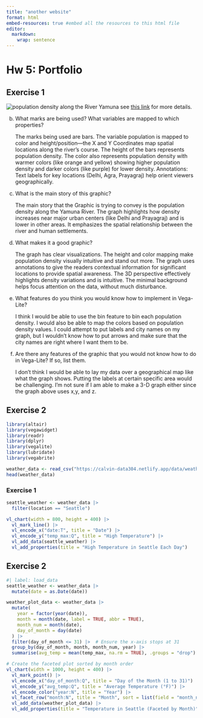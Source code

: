 ```yaml
---
title: "another website"
format: html
embed-resources: true #embed all the resources to this html file
editor: 
  markdown: 
    wrap: sentence
---
```


# Hw 5: Portfolio

## Exercise 1

![population density along the River Yamuna](https://i.redd.it/q4qc6z18q2he1.jpeg) see [this link](https://www.reddit.com/r/dataisbeautiful/comments/1ihca96/oc_a_river_of_faith_a_river_in_crisis_the_yamunas/#lightbox) for more details.

b.  What marks are being used?
    What variables are mapped to which properties?

    The marks being used are bars.
    The variable population is mapped to color and height/position—the X and Y Coordinates map spatial locations along the river's course.
    The height of the bars represents population density.
    The color also represents population density with warmer colors (like orange and yellow) showing higher population density and darker colors (like purple) for lower density.
    Annotations: Text labels for key locations (Delhi, Agra, Prayagraj) help orient viewers geographically.

c.  What is the main story of this graphic?

    The main story that the Graphic is trying to convey is the population density along the Yamuna River.
    The graph highlights how density increases near major urban centers (like Delhi and Prayagraj) and is lower in other areas.
    It emphasizes the spatial relationship between the river and human settlements.

d.  What makes it a good graphic?

    The graph has clear visualizations.
    The height and color mapping make population density visually intuitive and stand out more.
    The graph uses annotations to give the readers contextual information for significant locations to provide spatial awareness.
    The 3D perspective effectively highlights density variations and is intuitive.
    The minimal background helps focus attention on the data, without much disturbance.

e.  What features do you think you would know how to implement in Vega-Lite?

    I think I would be able to use the bin feature to bin each population density.
    I would also be able to map the colors based on population density values.
    I could attempt to put labels and city names on my graph, but I wouldn't know how to put arrows and make sure that the city names are right where I want them to be.

f.  Are there any features of the graphic that you would not know how to do in Vega-Lite?
    If so, list them.

    I don't think I would be able to lay my data over a geographical map like what the graph shows.
    Putting the labels at certain specific area would be challenging.
    I'm not sure if I am able to make a 3-D graph either since the graph above uses x,y, and z.

## Exercise 2

```r
library(altair)
library(vegawidget)
library(readr)
library(dplyr)
library(vegalite)
library(lubridate)
library(vegabrite)
```

```r
weather_data <- read_csv("https://calvin-data304.netlify.app/data/weather-with-dates.csv")
head(weather_data)
```

### Exercise 1

```r
seattle_weather <- weather_data |>
  filter(location == "Seattle")
```

```r
vl_chart(width = 800, height = 400) |>
  vl_mark_line() |>
  vl_encode_x("date:T", title = "Date") |>
  vl_encode_y("temp_max:Q", title = "High Temperature") |>
  vl_add_data(seattle_weather) |>
  vl_add_properties(title = "High Temperature in Seattle Each Day")
```


## Exercise 2

```r
#| label: load_data
seattle_weather <- weather_data |>
  mutate(date = as.Date(date))
```

```r
weather_plot_data <- weather_data |>
  mutate(
    year = factor(year(date)),
    month = month(date, label = TRUE, abbr = TRUE),
    month_num = month(date),
    day_of_month = day(date)
  ) |>
  filter(day_of_month <= 31) |>  # Ensure the x-axis stops at 31
  group_by(day_of_month, month, month_num, year) |>
  summarise(avg_temp = mean(temp_max, na.rm = TRUE), .groups = "drop")

# Create the faceted plot sorted by month order
vl_chart(width = 1000, height = 400) |>
  vl_mark_point() |>
  vl_encode_x("day_of_month:Q", title = "Day of the Month (1 to 31)") |>
  vl_encode_y("avg_temp:Q", title = "Average Temperature (°F)") |>
  vl_encode_color("year:N", title = "Year") |>
  vl_facet_row("month:N", title = "Month", sort = list(field = "month_num", order = "ascending")) |>
  vl_add_data(weather_plot_data) |>
  vl_add_properties(title = "Temperature in Seattle (Faceted by Month)")
```
